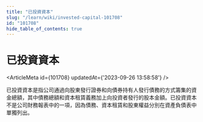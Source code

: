 ```yaml
---
title: "已投資資本"
slug: "/learn/wiki/invested-capital-101708"
id: "101708"
hide_table_of_contents: true
---
```



# 已投資資本

<ArticleMeta id={101708} updatedAt={'2023-09-26 13:58:58'} />
<div className='border-solid border-b border-t-0 my-4 border-[var(--ifm-color-gray-300)]' />

已投資資本是指公司通過向股東發行證券和向債券持有人發行債務的方式籌集的資金總額，其中債務總額和資本租賃義務加上向投資者發行的股本金額。已投資資本不是公司財務報表中的一項，因為債務、資本租賃和股東權益分別在資產負債表中單獨列出。

